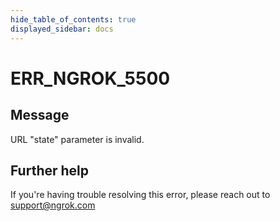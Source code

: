 ```yaml
---
hide_table_of_contents: true
displayed_sidebar: docs
---
```



# ERR_NGROK_5500

## Message

URL "state" parameter is invalid.

<ErrorDetails error="err_ngrok_5500" />

## Further help

If you're having trouble resolving this error, please reach out to [support@ngrok.com](mailto:support@ngrok.com?subject=Help%20with%20ERR_NGROK_5500)
